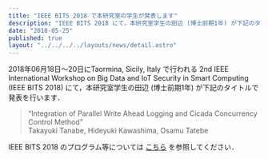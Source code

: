 ```yaml
---
title: "IEEE BITS 2018 で本研究室の学生が発表します"
description: "IEEE BITS 2018 にて，本研究室学生の田辺 (博士前期1年) が下記のタイトルで発表を行います．"
date: "2018-05-25"
published: true
layout: "../../../../layouts/news/detail.astro"
---
```


2018年06月18日〜20日にTaormina, Sicily, Italy で行われる 2nd IEEE International Workshop on Big Data and IoT Security in Smart Computing (IEEE BITS 2018) にて，本研究室学生の田辺 (博士前期1年) が下記のタイトルで発表を行います．

> “Integration of Parallel Write Ahead Logging and Cicada Concurrency Control Method”  
> Takayuki Tanabe, Hideyuki Kawashima, Osamu Tatebe

IEEE BITS 2018 のプログラム等については [こちら](http://www.yama.info.waseda.ac.jp/bits2018/) を参照してください．

